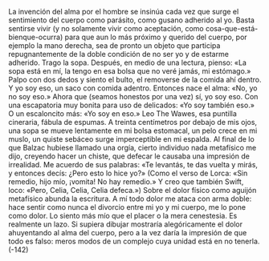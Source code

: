 La invención del alma por el hombre se insinúa cada vez que surge el
sentimiento del cuerpo como parásito, como gusano adherido al yo. Basta
sentirse vivir (y no solamente vivir como aceptación, como cosa-que-está-bienque-ocurra) para que aun lo más próximo y querido del cuerpo, por ejemplo la
mano derecha, sea de pronto un objeto que participa repugnantemente de la
doble condición de no ser yo y de estarme adherido.
Trago la sopa. Después, en medio de una lectura, pienso: «La sopa está en mí,
la tengo en esa bolsa que no veré jamás, mi estómago.» Palpo con dos dedos y
siento el bulto, el removerse de la comida ahí dentro. Y yo soy eso, un saco con
comida adentro.
Entonces nace el alma: «No, yo no soy eso.»
Ahora que (seamos honestos por una vez)
sí, yo soy eso. Con una escapatoria muy bonita para uso de delicados: «Yo soy
también eso.» O un escaloncito más: «Yo soy en eso.»
Leo The Wawes, esa puntilla cineraria, fábula de espumas. A treinta
centímetros por debajo de mis ojos, una sopa se mueve lentamente en mi bolsa
estomacal, un pelo crece en mi muslo, un quiste sebáceo surge imperceptible en
mi espalda.
Al final de lo que Balzac hubiese llamado una orgía, cierto individuo nada
metafísico me dijo, creyendo hacer un chiste, que defecar le causaba una
impresión de irrealidad. Me acuerdo de sus palabras: «Te levantás, te das vuelta
y mirás, y entonces decís: ¿Pero esto lo hice yo?»
(Como el verso de Lorca: «Sin remedio, hijo mío, ¡vomita! No hay remedio.» Y
creo que también Swift, loco: «Pero, Celia, Celia, Celia defeca.»)
Sobre el dolor físico como aguijón metafísico abunda la escritura. A mí todo
dolor me ataca con arma doble: hace sentir como nunca el divorcio entre mi yo y
mi cuerpo, me lo pone como dolor. Lo siento más mío que el placer o la mera
cenestesia. Es realmente un lazo. Si supiera dibujar mostraría alegóricamente el
dolor ahuyentando al alma del cuerpo, pero a la vez daría la impresión de que
todo es falso: meros modos de un complejo cuya unidad está en no tenerla.
(-142)
